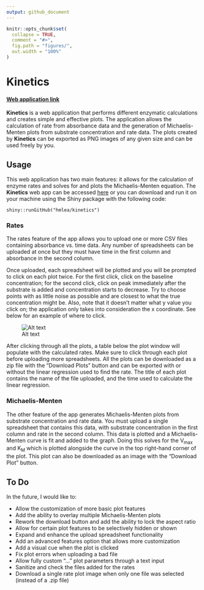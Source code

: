 ```yaml
---
output: github_document
---
```


<!-- README.md is generated from README.Rmd. Please edit that file -->

```r
knitr::opts_chunk$set(
  collapse = TRUE,
  comment = "#>",
  fig.path = "figures/",
  out.width = "100%"
)
```

# Kinetics

<!-- badges: start -->
<!-- badges: end -->

#### [Web application link](https://hmlea.shinyapps.io/kinetics/)

**Kinetics** is a web application that performs different enzymatic calculations and creates simple and effective plots. The application allows the calculation of rate from absorbance data and the generation of Michaelis-Menten plots from substrate concentration and rate data. The plots created by **Kinetics** can be exported as PNG images of any given size and can be used freely by you.

## Usage

This web application has two main features: it allows for the calculation of enzyme rates and solves for and plots the Michaelis-Menten equation. The **Kinetics** web app can be accessed [here](https://hmlea.shinyapps.io/kinetics/) or you can download and run it on your machine using the Shiny package with the following code:

    shiny::runGitHub("hmlea/kinetics")
    
### Rates

The rates feature of the app allows you to upload one or more CSV files containing absorbance vs. time data. Any number of spreadsheets can be uploaded at once but they must have time in the first column and absorbance in the second column.

Once uploaded, each spreadsheet will be plotted and you will be prompted to click on each plot twice. For the first click, click on the baseline concentration; for the second click, click on peak immediately after the substrate is added and concentration starts to decrease. Try to choose points with as little noise as possible and are closest to what the true concentration might be. Also, note that it doesn't matter what y value you click on; the application only takes into consideration the x coordinate. See below for an example of where to click.

![Alt text](figures/example.png)

After clicking through all the plots, a table below the plot window will populate with the calculated rates. Make sure to click through each plot before uploading more spreadsheets. All the plots can be downloaded as a zip file with the "Download Plots" button and can be exported with or without the linear regression used to find the rate. The title of each plot contains the name of the file uploaded, and the time used to calculate the linear regression.

### Michaelis-Menten

The other feature of the app generates Michaelis-Menten plots from substrate concentration and rate data. You must upload a single spreadsheet that contains this data, with substrate concentration in the first column and rate in the second column. This data is plotted and a Michaelis-Menten curve is fit and added to the graph. Doing this solves for the V~max~ and K~M~ which is plotted alongside the curve in the top right-hand corner of the plot. This plot can also be downloaded as an image with the "Download Plot" button.

## To Do

In the future, I would like to:

-   Allow the customization of more basic plot features
-   Add the ability to overlay multiple Michaelis-Menten plots
-   Rework the download button and add the ability to lock the aspect ratio
-   Allow for certain plot features to be selectively hidden or shown
-   Expand and enhance the upload spreadsheet functionality
-   Add an advanced features option that allows more customization
-   Add a visual cue when the plot is clicked
-   Fix plot errors when uploading a bad file
-   Allow fully custom "..." plot parameters through a text input
-   Sanitize and check the files added for the rates
-   Download a single rate plot image when only one file was selected (instead of a .zip file)

